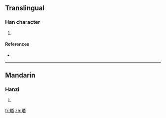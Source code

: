 ==Translingual==

===Han character===
{{Han char|rn=96|rad=玉|as=08|sn=12|four=|canj=一土竹心日 (MGHPA)}}

# {{defn|Han|sort=玉08}}

====References====
* {{Han ref|kx=0734.050|dkj=21042|dj=1146.130|hdz=21123.010|uh=7418|ud=29720}}

----

==Mandarin==

===Hanzi===
{{cmn-hanzi|pin=[[mín]] ([[min2]])|wg=min<sup>2</sup>}}

# {{defn|Mandarin|sort=玉08}}

[[fr:琘]]
[[zh:琘]]